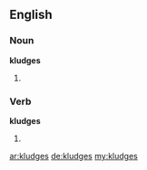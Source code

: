 ==English==

===Noun===
'''kludges'''

# {{plural of|[[kludge]]}}

===Verb===
'''kludges'''

# {{third-person singular of|[[kludge]]}}

[[ar:kludges]]
[[de:kludges]]
[[my:kludges]]